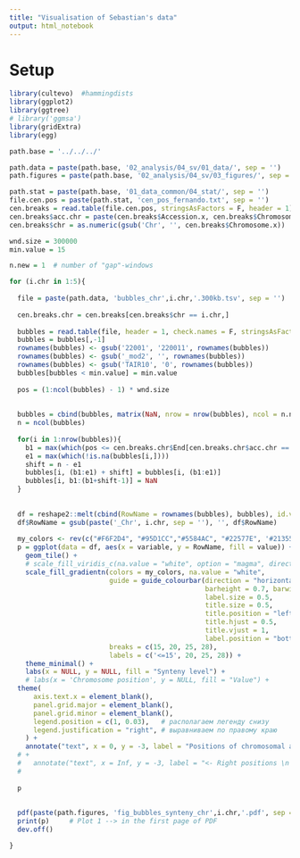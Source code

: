 ```yaml
---
title: "Visualisation of Sebastian's data"
output: html_notebook
---
```


# Setup
```r
library(cultevo)  #hammingdists
library(ggplot2)
library(ggtree)
# library('ggmsa')
library(gridExtra)
library(egg)

path.base = '../../../'

path.data = paste(path.base, '02_analysis/04_sv/01_data/', sep = '')
path.figures = paste(path.base, '02_analysis/04_sv/03_figures/', sep = '')

path.stat = paste(path.base, '01_data_common/04_stat/', sep = '')
file.cen.pos = paste(path.stat, 'cen_pos_fernando.txt', sep = '')
cen.breaks = read.table(file.cen.pos, stringsAsFactors = F, header = 1)
cen.breaks$acc.chr = paste(cen.breaks$Accession.x, cen.breaks$Chromosome.x, sep = '_')
cen.breaks$chr = as.numeric(gsub('Chr', '', cen.breaks$Chromosome.x))

wnd.size = 300000
min.value = 15
```


```r

n.new = 1  # number of "gap"-windows

for (i.chr in 1:5){
  
  file = paste(path.data, 'bubbles_chr',i.chr,'.300kb.tsv', sep = '')
  
  cen.breaks.chr = cen.breaks[cen.breaks$chr == i.chr,]
  
  bubbles = read.table(file, header = 1, check.names = F, stringsAsFactors = F, row.names = 2)
  bubbles = bubbles[,-1]
  rownames(bubbles) <- gsub('22001', '220011', rownames(bubbles))
  rownames(bubbles) <- gsub('_mod2', '', rownames(bubbles))
  rownames(bubbles) <- gsub('TAIR10', '0', rownames(bubbles))
  bubbles[bubbles < min.value] = min.value
  
  pos = (1:ncol(bubbles) - 1) * wnd.size
  
  
  bubbles = cbind(bubbles, matrix(NaN, nrow = nrow(bubbles), ncol = n.new))
  n = ncol(bubbles)
  
  for(i in 1:nrow(bubbles)){
    b1 = max(which(pos <= cen.breaks.chr$End[cen.breaks.chr$acc.chr == rownames(bubbles)[i]])) + 1
    e1 = max(which(!is.na(bubbles[i,])))
    shift = n - e1
    bubbles[i, (b1:e1) + shift] = bubbles[i, (b1:e1)]
    bubbles[i, b1:(b1+shift-1)] = NaN
  }
  
  
  df = reshape2::melt(cbind(RowName = rownames(bubbles), bubbles), id.vars = "RowName")
  df$RowName = gsub(paste('_Chr', i.chr, sep = ''), '', df$RowName)
  
  my_colors <- rev(c("#F6F2D4", "#95D1CC","#5584AC", "#22577E", '#213555'))
  p = ggplot(data = df, aes(x = variable, y = RowName, fill = value)) +
    geom_tile() + 
    # scale_fill_viridis_c(na.value = "white", option = "magma", direction = -1) + 
    scale_fill_gradientn(colors = my_colors, na.value = "white",
                         guide = guide_colourbar(direction = "horizontal", 
                                                 barheight = 0.7, barwidth = 10,
                                                 label.size = 0.5,
                                                 title.size = 0.5,
                                                 title.position = "left",
                                                 title.hjust = 0.5,
                                                 title.vjust = 1,
                                                 label.position = "bottom"),
                         breaks = c(15, 20, 25, 28),
                         labels = c('<=15', 20, 25, 28)) +
    theme_minimal() +
    labs(x = NULL, y = NULL, fill = "Synteny level") +
    # labs(x = 'Chromosome position', y = NULL, fill = "Value") +
  theme(
      axis.text.x = element_blank(),
      panel.grid.major = element_blank(),
      panel.grid.minor = element_blank(),
      legend.position = c(1, 0.03),   # располагаем легенду снизу
      legend.justification = "right", # выравниваем по правому краю
    ) + 
    annotate("text", x = 0, y = -3, label = "Positions of chromosomal arms [->      <-] \n \n  ", hjust = 0, vjust = 0.3) + coord_cartesian(clip = "off")
  # +
  #   annotate("text", x = Inf, y = -3, label = "<- Right positions \n \n  ", hjust = 1, vjust = 0.3) + coord_cartesian(clip = "off")
  # 
  
  p 
  
  
  pdf(paste(path.figures, 'fig_bubbles_synteny_chr',i.chr,'.pdf', sep = ''), width = 7, height = 4.5)
  print(p)     # Plot 1 --> in the first page of PDF
  dev.off()

}



```






